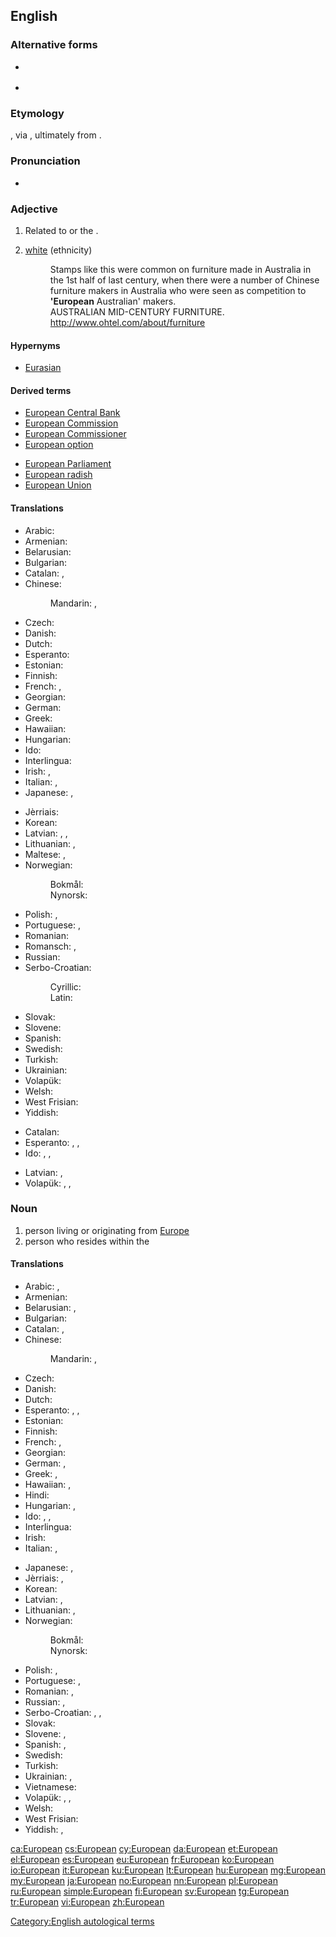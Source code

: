 {{also|european}}
==English==
{{wikipedia}}

===Alternative forms===
* {{l|en|Europaean}} {{qualifier|archaic}}
* {{l|en|Europæan}} {{qualifier|archaic}}

===Etymology===
{{borrowing|fr|Européen|lang=en}}, via {{etyl|la|en}} {{m|la|europaeus}}, ultimately from {{etyl|grc|en}} {{m|grc|Ευρωπαίος||European}}.

===Pronunciation===
* {{IPA|/ˌjʊəɹ.əˈpiː.ən/|lang=en}}

===Adjective===
{{en-adj}}

# Related to {{l|en|Europe}} or the {{l|en|European Union}}.
# {{label|en|AU|dated}} [[white]] (ethnicity)
#: Stamps like this were common on furniture made in Australia in the 1st half of last century, when there were a number of Chinese furniture makers in Australia who were seen as competition to ''''European''' Australian' makers.
#: AUSTRALIAN MID-CENTURY FURNITURE. http://www.ohtel.com/about/furniture
====Hypernyms====
* [[Eurasian]]

====Derived terms====
{{rel-top|Derived terms}}
* [[European Central Bank]]
* [[European Commission]]
* [[European Commissioner]]
* [[European option]]
{{rel-mid}}
* [[European Parliament]]
* [[European radish]]
* [[European Union]]
{{rel-bottom}}

====Translations====
{{trans-top|relating to Europe or the European Union}}
* Arabic: {{t|ar|أوروبي|tr='uruubiy}}
* Armenian: {{t|hy|եվրոպական}}
* Belarusian: {{t|be|еўрапе́йскі|m}}
* Bulgarian: {{t+|bg|европейски|m|sc=Cyrl}}
* Catalan: {{t+|ca|europeu|m}}, {{t+|ca|europea|f}}
* Chinese:
*: Mandarin: {{t|cmn|歐洲|alt=歐洲的|sc=Hani}}, {{t+|cmn|欧洲|alt=欧洲的|tr=Ōuzhōu-de|sc=Hani}}
* Czech: {{t+|cs|evropský|m}}
* Danish: {{t+|da|europæisk}}
* Dutch: {{t+|nl|Europees}}
* Esperanto: {{t|eo|eŭropa}}
* Estonian: {{t|et|euroopa}}
* Finnish: {{t+|fi|eurooppalainen}}
* French: {{t+|fr|européen|m}}, {{t+|fr|européenne|f}}
* Georgian: {{t|ka|ევროპული|sc=Geor}}
* German: {{t+|de|europäisch}}
* Greek: {{t+|el|ευρωπαϊκός|m}}
* Hawaiian: {{t|haw|ʻEulopa}}
* Hungarian: {{t+|hu|európai}}
* Ido: {{t+|io|Europala}}
* Interlingua: {{t|ia|europee}}
* Irish: {{t|ga|Eorpach}}, {{t|ga|Eorpa|alt=na hEorpa}}
* Italian: {{t+|it|europeo|m}}, {{t+|it|europea|f}}
* Japanese: {{t+|ja|ヨーロッパ|alt=ヨーロッパの|tr=Yōroppa no}}, {{t+|ja|欧州|alt=欧州の|tr=Ōshū no}}
{{trans-mid}}
* Jèrriais: {{t|roa-jer|Ûropéen}}
* Korean: {{t|ko|유럽의|sc=Kore}}
* Latvian: {{t|lv|Eiropas}}, {{t|lv|eiropiešu}}, {{t|lv|eiropeisks}}
* Lithuanian: {{t+|lt|Europos}}, {{t|lt|europietiškas}}
* Maltese: {{t|mt|ewropew|m}}, {{t|mt|ewropea|f}}
* Norwegian:
*: Bokmål: {{t+|nb|europeisk}}
*: Nynorsk: {{t|nn|europeisk}}
* Polish: {{t+|pl|europejski|m}}, {{t|pl|europejska|f}}
* Portuguese: {{t+|pt|europeu|m}}, {{t+|pt|europeia|f}}
* Romanian: {{t+|ro|european}}
* Romansch: {{t|rm|europeic|m}}, {{t|rm|europeica|f}}
* Russian: {{t+|ru|европе́йский}}
* Serbo-Croatian:
*: Cyrillic: {{t|sh|ѐуропскӣ|sc=Cyrl}}
*: Latin: {{t|sh|èuropskī}}
* Slovak: {{t|sk|európsky}}
* Slovene: {{t+|sl|evropski}}
* Spanish: {{t+|es|europeo}}
* Swedish: {{t+|sv|europeisk}}
* Turkish: {{t+|tr|Avrupalı}}
* Ukrainian: {{t+|uk|європе́йський}}
* Volapük: {{t+|vo|Yuropik}}
* Welsh: {{t+|cy|Ewropeaidd}}
* West Frisian: {{t|fy|Europeesk}}
* Yiddish: {{t|yi|אייראָפּעיש|tr=eyropeyish}}
{{trans-bottom}}

{{trans-top|relating to a European or Europeans}}
* Catalan: {{t+|ca|europeu}}
* Esperanto: {{qualifier|♂♀}} {{t|eo|eŭropana}}, {{qualifier|♂}} {{t|eo|vireŭropana}}, {{qualifier|♀}} {{t|eo|eŭropanina}}
* Ido: {{qualifier|♂♀}} {{t+|io|Europana}}, {{qualifier|♂♀}} {{t|io|Europanula}}, {{qualifier|♀}} {{t|io|Europanina}}
{{trans-mid}}
* Latvian: {{t|lv|eiropiešu}}, {{t|lv|eiropeisks}}
* Volapük: {{qualifier|♂♀}} {{t|vo|Yuropanik}}, {{qualifier|♂}} {{t|vo|hi-Yuropanik}}, {{qualifier|♀}} {{t|vo|ji-Yuropanik}} 
{{trans-bottom}}

===Noun===
{{en-noun}}

# person living or originating from [[Europe]]
# person who resides within the {{l|en|European Union}}

====Translations====
{{trans-top|person}}
* Arabic: {{t|ar|أوروبي|m|tr='uruubiy}}, {{t|ar|أوروبية|f|tr='urubíyya}}
* Armenian: {{t|hy|եվրոպացի}}
* Belarusian: {{t|be|еўрапе́ец|m}}, {{t|be|еўрапе́йка|f}}
* Bulgarian: {{t+|bg|европеец|m|sc=Cyrl}}
* Catalan: {{t+|ca|europeu|m}}, {{t+|ca|europea|f}}
* Chinese:
*: Mandarin: {{t+|cmn|歐洲人|sc=Hani}}, {{t|cmn|欧洲人|tr=Ōuzhōu-rén|sc=Hani}}
* Czech: {{t+|cs|Evropan|m}}
* Danish: {{t+|da|europæer|c}}
* Dutch: {{t+|nl|Europeaan}}
* Esperanto: {{qualifier|♂♀}} {{t|eo|eŭropano}}, {{qualifier|♂}} {{t|eo|vireŭropano}}, {{qualifier|♀}} {{t|eo|eŭropanino}}
* Estonian: {{t+|et|eurooplane}}
* Finnish: {{t+|fi|eurooppalainen}}
* French: {{t+|fr|Européen|m}}, {{t+|fr|Européenne|f}}
* Georgian: {{t|ka|ევროპელი|sc=Geor}}
* German: {{t+|de|Europäer|m}}, {{t+|de|Europäerin|f}}
* Greek: {{t+|el|Ευρωπαίος|m}}, {{t+|el|Ευρωπαία|f}}
* Hawaiian: {{t|haw|ʻEulopa}}, {{t|haw|haole}}
* Hindi: {{t|hi|युरोपियन|tr=yuropiyan}}
* Hungarian: {{t+|hu|európai}}, {{t|hu|européer}}
* Ido: {{qualifier|♂♀}} {{t+|io|Europano}}, {{qualifier|♂}} {{t|io|Europanulo}}, {{qualifier|♀}} {{t|io|Europanino}}
* Interlingua: {{t|ia|europeo}}
* Irish: {{t|ga|Eorpach|m}}
* Italian: {{t+|it|europeo|m}}, {{t+|it|europea|f}}
{{trans-mid}}
* Japanese: {{t|ja|ヨーロッパ人|tr=Yōroppa-jin}}, {{t|ja|欧州人|tr=おうしゅうじん, Ōshū-jin}}
* Jèrriais: {{t|roa-jer|Ûropéen|m}}, {{t|roa-jer|Ûropéenne}}
* Korean: {{t|ko|유럽 사람|tr=Yureop saram|sc=Hang}}
* Latvian: {{t|lv|eiropietis|m}}, {{t|lv|eiropiete|f}}
* Lithuanian: {{t+|lt|europietis|m}}, {{t+|lt|europietė|f}}
* Norwegian: 
*: Bokmål: {{t+|nb|europeer|m}}
*: Nynorsk: {{t+|nn|europear|m}}
* Polish: {{t+|pl|Europejczyk|m}}, {{t+|pl|Europejka|f}}
* Portuguese: {{t+|pt|europeu|m}}, {{t+|pt|europeia|f}}
* Romanian: {{t+|ro|european|m}}, {{t+|ro|europeană|f}}
* Russian: {{t+|ru|европеец|m|tr=jevropéjec}}, {{t+|ru|европе́йка|f}}
* Serbo-Croatian: {{t|sh|Európljanin|m}}, {{t|sh|Európljānka|f}}, {{t|sh|Européjac|m}}
* Slovak: {{t|sk|Európan}}
* Slovene: {{t|sl|Evropejec|m}}, {{t|sl|Evropejka|f}}
* Spanish: {{t+|es|europeo}}, {{t|es|europea}}
* Swedish: {{t+|sv|europé|c}}
* Turkish: {{t+|tr|Avrupalı}}
* Ukrainian: {{t|uk|європе́єць|m}}, {{t|uk|європе́йка|f}}
* Vietnamese: {{t|vi|người Châu Âu}}
* Volapük: {{qualifier|♂♀}} {{t+|vo|Yuropan}}, {{qualifier|♂}} {{t|vo|hi-Yuropan}}, {{qualifier|♀}} {{t|vo|ji-Yuropan}} 
* Welsh: {{t|cy|Ewropead}}
* West Frisian: {{t|fy|Europeaan}}
* Yiddish: {{t|yi|אייראָפּעער|m|tr=eyropeyer}}, {{t|yi|אייראָפּעערין|f|tr=eyropeyerin}}
{{trans-bottom}}

[[Category:English autological terms]]

[[ca:European]]
[[cs:European]]
[[cy:European]]
[[da:European]]
[[et:European]]
[[el:European]]
[[es:European]]
[[eu:European]]
[[fr:European]]
[[ko:European]]
[[io:European]]
[[it:European]]
[[ku:European]]
[[lt:European]]
[[hu:European]]
[[mg:European]]
[[my:European]]
[[ja:European]]
[[no:European]]
[[nn:European]]
[[pl:European]]
[[ru:European]]
[[simple:European]]
[[fi:European]]
[[sv:European]]
[[tg:European]]
[[tr:European]]
[[vi:European]]
[[zh:European]]